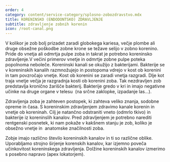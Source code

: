 ```yaml
---
order: 4
category: content/service-category/splosno-zobozdravstvo.mdx
title: KORENINSKO (ENDODONTSKO) ZDRAVLJENJE
subtitle: zdravljenje zobnih korenin
icon: /root-canal.png
---
```


V kolikor je zob bolj prizadet zaradi globokega kariesa, večje plombe ali druge obsežne poškodbe zobne krone se težave selijo v zobno korenino. Pride do vnetja ali odmrtja pulpe zoba in takrat je potrebno koreninsko zdravljenje.V večini primerov vnetje in odmrtje zobne pulpe poteka popolnoma neboleče. Koreninski kanali se okužijo z bakterijami. Bakterije se v koreninskih kanalih razmnožujejo in postopoma vdrejo v kost ob korenini in tam povzročajo vnetje. Kost ob korenini se zaradi vnetja razgradi. Dlje kot traja vnetje večja je razgradnja kosti ob korenini zoba. Tak nezdravljen zob predstavlja kronično žarišče bakterij. Bakterije gredo v kri in imajo negativne učinke na druge organe v telesu  (na srčne zaklopke, izpadanje las...).

Zdravljenja zoba je zahteven postopek, ki zahteva veliko znanja, sodobne opreme in časa. S koreninskim zdravljenjem zdravimo kanale korenin in vnetje ob koreninah. Cilj je natančno odstraniti vneto (odmrlo tkivo) in bakterije iz koreninslih kanalov. Pred zdravljenjem je potrebno narediti rentgenski posnetek, ki nam pokaže v kakšnem stanju je zob, koliko je obsežno vnetje in  anatomske značilnosti zoba.

Zobje imajo različno število koreninskih kanalov in ti so različne oblike. Uporabljamo strojno širjenje korenskih kanalov, kar izjemno poveča učinkovitost koreninskega zdravljenja. Dolžine koreninskih kanalov izmerimo s posebno napravo (apex lokatorjem).
